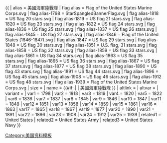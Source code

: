 {{ {{{1<noinclude>|country showdata</noinclude>}}}
| alias = 美國海軍陸戰隊
| flag alias = Flag of the United States Marine Corps.svg
| flag alias-1798 = StarSpangledBannerFlag.svg
| flag alias-1818 = US flag 20 stars.svg
| flag alias-1819 = US flag 21 stars.svg
| flag alias-1820 = US flag 23 stars.svg
| flag alias-1822 = US flag 24 stars.svg
| flag alias-1836 = US flag 25 stars.svg
| flag alias-1837 = US flag 26 stars.svg
| flag alias-1845 = US flag 27 stars.svg
| flag alias-1846 = Flag of the United States (1846-1847).svg
| flag alias-1847 = US flag 29 stars.svg
| flag alias-1848 = US flag 30 stars.svg
| flag alias-1851 = U.S. flag, 31 stars.svg
| flag alias-1858 = US flag 32 stars.svg
| flag alias-1859 = US flag 33 stars.svg
| flag alias-1861 = US flag 34 stars.svg
| flag alias-1863 = US flag 35 stars.svg
| flag alias-1865 = US flag 36 stars.svg
| flag alias-1867 = US flag 37 stars.svg
| flag alias-1877 = US flag 38 stars.svg
| flag alias-1890 = US flag 43 stars.svg
| flag alias-1891 = US flag 44 stars.svg
| flag alias-1896 = US flag 45 stars.svg
| flag alias-1908 = US flag 46 stars.svg
| flag alias-1912 = US flag 48 stars.svg
| flag alias-1939 = Flag of the United States Marine Corps.svg
| size = {{{size|}}}
| name = {{#if: {{{name|}}} | {{{name|}}} | 美國海軍陸戰隊 }}
| altlink = {{{altlink|}}}
| altvar = {{{altvar|}}}
| variant = {{{variant|}}}
<noinclude>
| var1 = 1798
| var2 = 1818   
| var3 = 1819  
| var4 = 1820   
| var5 = 1822   
| var6 = 1836   
| var7 = 1837  
| var8 = 1845  
| var9 = 1846   
| var10 = 1847   
| var11 = 1848  
| var12 = 1851  
| var13 = 1858  
| var14 = 1859  
| var15 = 1861  
| var16 = 1863   
| var17 = 1865 
| var18 = 1867  
| var19 = 1877 
| var20 = 1890  
| var21 = 1891   
| var22 = 1896   
| var23 = 1908   
| var24 = 1912  
| var25 = 1939
</noinclude>
| related1 = United States
| related2 = United States Army
| related3 = United States Navy
}}
<noinclude>
[[Category:美国资料模板]]
</noinclude>